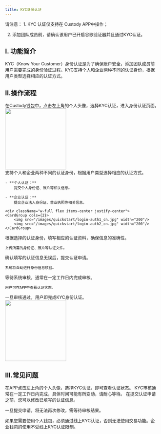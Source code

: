```yaml
---
title: KYC身份认证
---
```


<Note> 
请注意：
1. KYC 认证仅支持在 Custody APP中操作；

2. 添加团队成员前，请确认该用户已开启谷歌验证器并且通过KYC认证。
</Note>

## I. 功能简介

KYC（Know Your Customer）身份认证是为了确保账户安全，添加团队成员前用户需要完成的身份验证过程。KYC支持个人和企业两种不同的认证身份，根据用户类型选择相应的认证方式。

## II.**操作流程**

<Steps>

<Step title="进入KYC认证页面">
   在Custody钱包中，点击左上角的个人头像，选择KYC认证，进入身份认证页面。
    <div className="w-full flex items-center justify-center">
    <img src="/images/custody-guide/personalcn.png" width="200"/>
</div>
</Step>

<Step title="选择认证身份">
    支持个人和企业两种不同的认证身份，根据用户类型选择相应的认证方式。
    
    - **个人认证：**
        提交个人身份证、照片等相关信息。

    - **企业认证：**
        提交企业法人身份证、营业执照等相关信息。

    <div className="w-full flex items-center justify-center">
    <CardGroup cols={2}>
        <img src="/images/quickstart/login-auth1_cn.jpg" width="200"/>
        <img src="/images/quickstart/login-auth2_cn.jpg" width="200"/>
    </CardGroup>
</div>

</Step>

<Step title="填写认证信息">
    根据选择的认证身份，填写相应的认证资料，确保信息的准确性。

    上传所需的身份证、照片等认证文件。
</Step>

<Step title="提交认证申请">
    确认填写的认证信息无误后，提交认证申请。

    系统将自动进行身份信息核验。
</Step>

<Step title="等待审核结果">
    等待系统审核，通常在一定工作日内完成审核。

    用户可在APP中查看认证状态。
</Step>

<Step title="认证完成">
    一旦审核通过，用户即完成KYC身份认证。
    <div className="w-full flex items-center justify-center">
    <img src="/images/user-guide/kycdonecn.jpg" width="200"/>
</div>
</Step>

</Steps>

## III.**常见问题**

<Accordion title="如何查看我的KYC认证状态？">
在APP点击左上角的个人头像，选择KYC认证，即可查看认证状态。
</Accordion>

<Accordion title="KYC审核需要多长时间？">
KYC审核通常在一定工作日内完成，具体时间可能有所变动，请耐心等待。
</Accordion>

<Accordion title="我可以修改已提交的KYC认证信息吗？">
在提交认证申请之前，您可以修改已填写的认证信息。

一旦提交申请，将无法再次修改，需等待审核结果。
</Accordion>

<Accordion title="我需要认证KYC吗？">
如果您需要使用个人钱包，必须通过线上KYC认证，否则无法使用交易功能。企业钱包的使用不受线上KYC认证限制。
</Accordion>



